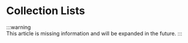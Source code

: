 # Collection Lists

:::warning	
This article is missing information and will be expanded in the future. 
:::